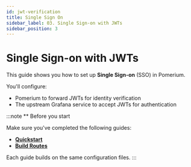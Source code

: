 ```yaml
---
id: jwt-verification
title: Single Sign On
sidebar_label: 03. Single Sign-on with JWTs
sidebar_position: 3
---
```


# Single Sign-on with JWTs

This guide shows you how to set up **Single Sign-on** (SSO) in Pomerium.

You'll configure:

- Pomerium to forward JWTs for identity verification
- The upstream Grafana service to accept JWTs for authentication

:::note ** Before you start

Make sure you've completed the following guides:

- [**Quickstart**](/docs/quickstart)
- [**Build Routes**](/docs/courses/zero-fundamentals/build-routes)

Each guide builds on the same configuration files.
:::
